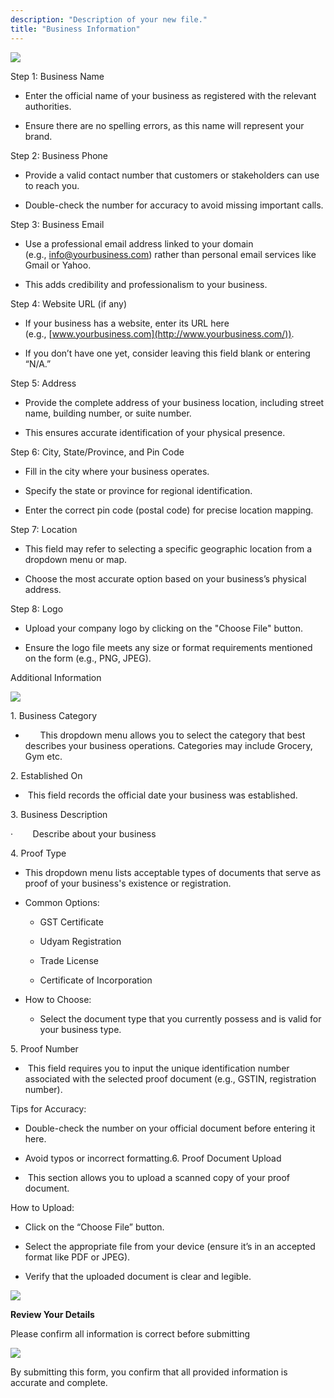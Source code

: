 ```yaml
---
description: "Description of your new file."
title: "Business Information"
---
```


![](/image1.png)

Step 1: Business Name

* Enter the official name of your business as registered with the relevant authorities.

* Ensure there are no spelling errors, as this name will represent your brand.

Step 2: Business Phone

* Provide a valid contact number that customers or stakeholders can use to reach you.

* Double-check the number for accuracy to avoid missing important calls.

Step 3: Business Email

* Use a professional email address linked to your domain (e.g., [info@yourbusiness.com](mailto:info@yourbusiness.com)) rather than personal email services like Gmail or Yahoo.

* This adds credibility and professionalism to your business.

Step 4: Website URL (if any)

* If your business has a website, enter its URL here (e.g., [www.yourbusiness.com](http://www.yourbusiness.com/)).

* If you don’t have one yet, consider leaving this field blank or entering “N/A.”

Step 5: Address

* Provide the complete address of your business location, including street name, building number, or suite number.

* This ensures accurate identification of your physical presence.

Step 6: City, State/Province, and Pin Code

* Fill in the city where your business operates.

* Specify the state or province for regional identification.

* Enter the correct pin code (postal code) for precise location mapping.

Step 7: Location

* This field may refer to selecting a specific geographic location from a dropdown menu or map.

* Choose the most accurate option based on your business’s physical address.

Step 8: Logo

* Upload your company logo by clicking on the "Choose File" button.

* Ensure the logo file meets any size or format requirements mentioned on the form (e.g., PNG, JPEG).

Additional Information

![](/image2.png)

1\. Business Category

*       This dropdown menu allows you to select the category that best describes your business operations. Categories may include Grocery, Gym etc. 

2\. Established On

*  This field records the official date your business was established.

3\. Business Description

·        Describe about your business

4\. Proof Type

* &#x20; This dropdown menu lists acceptable types of documents that serve as proof of your business's existence or registration.

* Common Options:

  * GST Certificate

  * Udyam Registration

  * Trade License

  * Certificate of Incorporation

* How to Choose:

  * Select the document type that you currently possess and is valid for your business type.

5\. Proof Number

*  This field requires you to input the unique identification number associated with the selected proof document (e.g., GSTIN, registration number).

Tips for Accuracy:

* Double-check the number on your official document before entering it here.

* Avoid typos or incorrect formatting.6. Proof Document Upload

*  This section allows you to upload a scanned copy of your proof document. 

How to Upload:

* Click on the “Choose File” button.

* Select the appropriate file from your device (ensure it’s in an accepted format like PDF or JPEG).

* Verify that the uploaded document is clear and legible.

![](/image3.png)

**Review Your Details**

Please confirm all information is correct before submitting

![](/image4.png)

By submitting this form, you confirm that all provided information is accurate and complete.